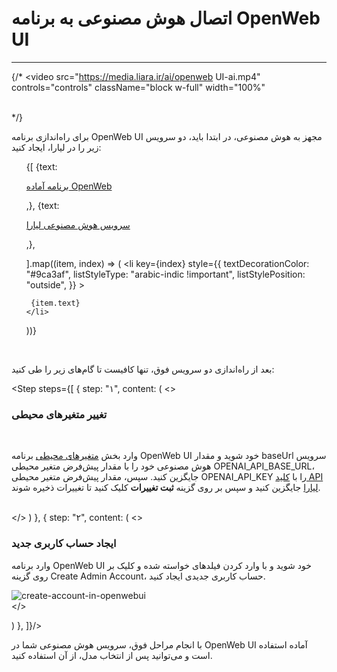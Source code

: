 

<Layout>
<Head>
<title>مستندات اتصال هوش مصنوعی به OpenWeb UI - لیارا</title>
<meta property="og:title" content="مستندات خدمات رایانش ابری لیارا" />
<meta property="og:description" content="مستندات اتصال سرویس هوش مصنوعی لیارا به OpenWeb UI - در لیارا"  />
</Head>

# اتصال هوش مصنوعی به برنامه OpenWeb UI
<hr className="mb-2" />

{/* <video
src="https://media.liara.ir/ai/openweb UI-ai.mp4"
controls="controls"
className="block w-full"
width="100%"
></video>
<br /> */}

برای راه‌اندازی برنامه OpenWeb UI مجهز به هوش مصنوعی، در ابتدا باید، دو سرویس زیر را در لیارا، ایجاد کنید:

<div className="h-2" />
<ul className="pr-4">
  {[
    {text: <p><a href="/one-click-apps/openwebui/quick-start/" className="text-[#2196f3]">برنامه آماده OpenWeb</a></p>,},
    {text: <p><a href="/ai/quick-start/" className="text-[#2196f3]">سرویس هوش مصنوعی لیارا</a></p>,},

  ].map((item, index) => (
    <li
      key={index}
      style={{
        textDecorationColor: "#9ca3af",
        listStyleType: "arabic-indic !important",
        listStylePosition: "outside",
      }}
    >
        
     {item.text}
    </li>
  ))}
</ul>

<br />

بعد از راه‌اندازی دو سرویس فوق، تنها کافیست تا گام‌های زیر را طی کنید: 


  <Step  steps={[
{
  step: "۱",
  content: (
  <>
    <h3>تغییر متغیرهای محیطی</h3>   
    <p>
        وارد بخش <a href="/paas/details/envs/" className="text-[#2196f3]">متغیرهای محیطی</a> برنامه OpenWeb UI خود شوید و مقدار <Important>baseUrl</Important> سرویس هوش مصنوعی خود را با مقدار پیش‌فرض متغیر محیطی <Important>OPENAI_API_BASE_URL</Important>، جایگزین کنید.
        سپس، مقدار پیش‌فرض متغیر محیطی <Important>OPENAI_API_KEY</Important> را با <a href="/references/api/about/" className="text-[#2196f3]">کلید API لیارا</a> جایگزین کنید و سپس بر روی گزینه <b>ثبت تغییرات</b> کلیک کنید تا تغییرات ذخیره شوند.
    </p>  
  </>
  )
  },
  {
  step: "۲",
  content: (
  <>
    <h3>ایجاد حساب کاربری جدید</h3>
    <p>
        وارد برنامه OpenWeb UI خود شوید و با وارد کردن فیلدهای خواسته شده و کلیک بر روی گزینه <Important>Create Admin Account</Important>، حساب کاربری جدیدی ایجاد کنید.
    </p>
    <div className="h-2" />
    <img
        src="https://media.liara.ir/ai/openwebui/create-account.png"
        alt="create-account-in-openwebui"
    />   
  </>

  )
  },
]}/>

<div className="h-4" />
با انجام مراحل فوق، سرویس هوش مصنوعی شما در OpenWeb UI آماده استفاده است و می‌توانید پس از انتخاب مدل، از آن استفاده کنید.

</Layout>